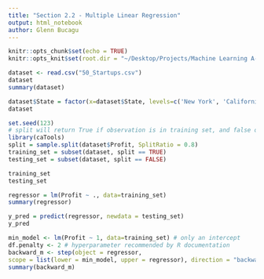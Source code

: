 ```yaml
---
title: "Section 2.2 - Multiple Linear Regression"
output: html_notebook
author: Glenn Bucagu
---
```


```r
knitr::opts_chunk$set(echo = TRUE)
knitr::opts_knit$set(root.dir = "~/Desktop/Projects/Machine Learning A-Z (Codes and Datasets)/Part 2 - Regression/Section 5 - Multiple Linear Regression/R")
```

```r
dataset <- read.csv("50_Startups.csv")
dataset
summary(dataset)
```

```r

dataset$State = factor(x=dataset$State, levels=c('New York', 'California', 'Florida'), labels=c(1, 2, 3))
dataset

```




```r

set.seed(123)
# split will return True if observation is in training set, and false otherwise
library(caTools)
split = sample.split(dataset$Profit, SplitRatio = 0.8)
training_set = subset(dataset, split == TRUE)
testing_set = subset(dataset, split == FALSE)

training_set
testing_set

```

```r
regressor = lm(Profit ~ ., data=training_set)
summary(regressor)

```


```r
y_pred = predict(regressor, newdata = testing_set)
y_pred

```


```r

min_model <- lm(Profit ~ 1, data=training_set) # only an intercept
df.penalty <- 2 # hyperparameter recommended by R documentation
backward_m <- step(object = regressor,
scope = list(lower = min_model, upper = regressor), direction = "backward", trace = FALSE, k = df.penalty)
summary(backward_m)

```

```r


```
